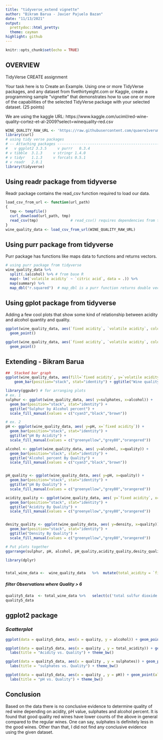 ```yaml
---
title: "tidyverse_extend vignette"
author: "Bikram Barua - Javier Pajuelo Bazan"
date: "11/13/2021"
output:
  prettydoc::html_pretty:
  theme: cayman
highlight: github
---
```

  
```r
knitr::opts_chunk$set(echo = TRUE)
```
## OVERVIEW
TidyVerse CREATE assignment

Your task here is to Create an Example.  Using one or more TidyVerse packages, and any dataset from fivethirtyeight.com or Kaggle,
create a programming sample “vignette” that demonstrates how to use one or more of the capabilities of the selected TidyVerse
package with your selected dataset. (25 points)

We are using the kaggle URL:
  https://www.kaggle.com/uciml/red-wine-quality-cortez-et-al-2009?select=winequality-red.csv

```r
WINE_QUALITY_RAW_URL <- 'https://raw.githubusercontent.com/quaere1verum/sps_public/master/data607-001/assignments/tidyverse_assignments/winequality-red.csv'
library(curl)
# using tidy verse packages
# -- Attaching packages -------------------------------------------------------------------------------------------------- tidyverse 1.3.1 --
#   v ggplot2 3.3.5     v purrr   0.3.4
# v tibble  3.1.3     v stringr 1.4.0
# v tidyr   1.1.3     v forcats 0.5.1
# v readr   2.0.1     
library(tidyverse)            
```


## Using readr package from tidyverse
Readr package contains the read_csv function required to load our data.

```r
load_csv_from_url <- function(url_path)
{
  tmp <- tempfile()
  curl_download(url_path, tmp)
  read_csv(tmp)               # read_csv() requires dependencies from tidyverse, readr package 
}
wine_quality_data <- load_csv_from_url(WINE_QUALITY_RAW_URL)
```

## Using purr package from tidyverse
Purr package has functions like maps data to functions and returns vectors.

```r
# using purr package from tidyverse
wine_quality_data %>%
  split(.$alcohol) %>% # from base R
  map(~ lm(`volatile acidity` ~ `citric acid`, data = .)) %>%
  map(summary) %>%
  map_dbl("r.squared")  # map_dbl is a purr function returns double vectors
```

## Using gplot package from tidyverse
Adding a few cool plots that show some kind of relationship between acidity and alcohol quantity and quality.

```r
ggplot(wine_quality_data, aes(`fixed acidity`, `volatile acidity`, colour = alcohol)) + 
  geom_point()
```

```r
ggplot(wine_quality_data, aes(`fixed acidity`, `volatile acidity`, colour = quality)) + 
  geom_point()
```


## Extending - Bikram Barua
```r
##  Stacked bar graph 
ggplot(wine_quality_data, aes(fill=`fixed acidity`, y=`volatile acidity`, x=quality)) + 
    geom_bar(position="stack", stat="identity") + ggtitle("Wine quality By Acidity")
```


```r
library(ggpubr) # for arranging plots
# ex. 1
sulphur <- ggplot(wine_quality_data, aes( y=sulphates, x=alcohol)) + 
  geom_bar(position="stack", stat="identity") +
  ggtitle("Sulphur by Alcohol percent") +
  scale_fill_manual(values = c("cyan3","black","brown"))

# ex. 2
pH <- ggplot(wine_quality_data, aes( y=pH, x=`fixed acidity`)) + 
  geom_bar(position="stack", stat="identity") +
  ggtitle("pH By Acidity") +
  scale_fill_manual(values = c("greenyellow","grey80","orangered"))

alcohol <- ggplot(wine_quality_data, aes( y=alcohol, x=quality)) + 
  geom_bar(position="stack", stat="identity") +
  ggtitle("Alcohol percent By Quality") +
  scale_fill_manual(values = c("cyan3","black","brown"))


pH_quality <- ggplot(wine_quality_data, aes( y=pH, x=quality)) + 
  geom_bar(position="stack", stat="identity") +
  ggtitle("pH By Quality") +
  scale_fill_manual(values = c("greenyellow","grey80","orangered"))

acidity_quality <- ggplot(wine_quality_data, aes( y=`fixed acidity`, x=quality)) + 
  geom_bar(position="stack", stat="identity") +
  ggtitle("Acidity By Quality") +
  scale_fill_manual(values = c("greenyellow","grey80","orangered"))


desity_quality <- ggplot(wine_quality_data, aes( y=density, x=quality)) + 
  geom_bar(position="stack", stat="identity") +
  ggtitle("Density By Quality") +
  scale_fill_manual(values = c("greenyellow","grey80","orangered"))

# Put plots together
ggarrange(sulphur, pH, alcohol, pH_quality,acidity_quality,desity_quality, ncol = 2, nrow = 3)

```
  
```r
library(dplyr)


total_wine_data <-  wine_quality_data   %>%  mutate(total_acidity = `fixed acidity` + `volatile acidity` + `citric acid` ) 

```

##### *filter* Observations where Quality > 6  
```r
quality5_data  <- total_wine_data %>%   select(c('total sulfur dioxide', 'pH', 'sulphates', alcohol, total_acidity, quality )) %>% filter(quality >= 5) %>% arrange(desc(quality))
quality5_data
```

## ggplot2 package  

### *Scatterplot*  

```r
ggplot(data = quality5_data, aes(x = quality, y = alcohol)) + geom_point()
```


```r
ggplot(data = quality5_data, aes(x = quality , y = total_acidity)) + geom_point(alpha = 0.5) + 
  labs(title = "Acidity vs. Quality") + theme_bw()

ggplot(data = quality5_data, aes(x = quality , y = sulphates)) + geom_point(alpha = 0.5) + 
  labs(title = "sulphates vs. Quality") + theme_bw()

ggplot(data = quality5_data, aes(x = quality , y = pH)) + geom_point(alpha = 0.5) + 
  labs(title = "pH vs. Quality") + theme_bw()

```

## Conclusion
Based on the data there is no conclusive evidence to determine quality of red wine depending on acidity, pH value, sulphates and alcohol percent.
It is found that good quality red wines have lower counts of the above in general compared to the regular wines. One can say, sulphates is definitely less in the good wines. Other than that, I did not find any conclusive evidence using the given dataset.



